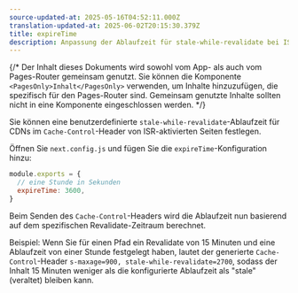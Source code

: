 ```yaml
---
source-updated-at: 2025-05-16T04:52:11.000Z
translation-updated-at: 2025-06-02T20:15:30.379Z
title: expireTime
description: Anpassung der Ablaufzeit für stale-while-revalidate bei ISR-aktivierten Seiten.
---
```


{/* Der Inhalt dieses Dokuments wird sowohl vom App- als auch vom Pages-Router gemeinsam genutzt. Sie können die Komponente `<PagesOnly>Inhalt</PagesOnly>` verwenden, um Inhalte hinzuzufügen, die spezifisch für den Pages-Router sind. Gemeinsam genutzte Inhalte sollten nicht in eine Komponente eingeschlossen werden. */}

Sie können eine benutzerdefinierte `stale-while-revalidate`-Ablaufzeit für CDNs im `Cache-Control`-Header von ISR-aktivierten Seiten festlegen.

Öffnen Sie `next.config.js` und fügen Sie die `expireTime`-Konfiguration hinzu:

```js filename="next.config.js"
module.exports = {
  // eine Stunde in Sekunden
  expireTime: 3600,
}
```

Beim Senden des `Cache-Control`-Headers wird die Ablaufzeit nun basierend auf dem spezifischen Revalidate-Zeitraum berechnet.

Beispiel: Wenn Sie für einen Pfad ein Revalidate von 15 Minuten und eine Ablaufzeit von einer Stunde festgelegt haben, lautet der generierte `Cache-Control`-Header `s-maxage=900, stale-while-revalidate=2700`, sodass der Inhalt 15 Minuten weniger als die konfigurierte Ablaufzeit als "stale" (veraltet) bleiben kann.